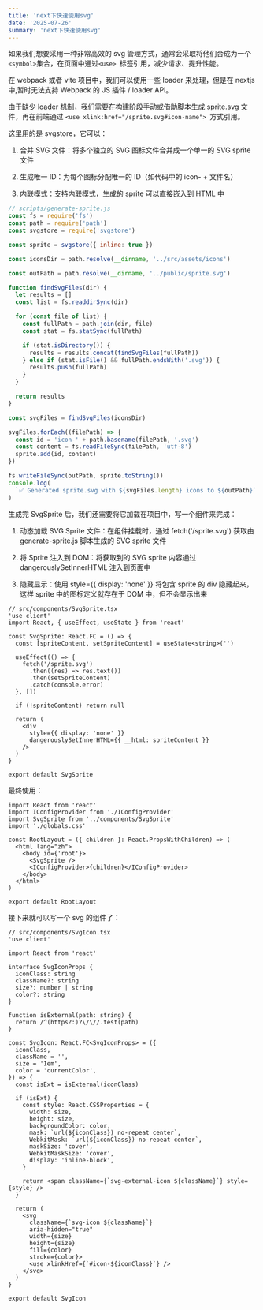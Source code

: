 ```yaml
---
title: 'next下快速使用svg'
date: '2025-07-26'
summary: 'next下快速使用svg'
---
```


如果我们想要采用一种非常高效的 svg 管理方式，通常会采取将他们合成为一个`<symbol>`集合，在页面中通过`<use> `标签引用，减少请求、提升性能。

在 webpack 或者 vite 项目中，我们可以使用一些 loader 来处理，但是在 nextjs 中,暂时无法支持 Webpack 的 JS 插件 / loader API。

由于缺少 loader 机制，我们需要在构建阶段手动或借助脚本生成 sprite.svg 文件，再在前端通过 `<use xlink:href="/sprite.svg#icon-name"> `方式引用。

这里用的是 svgstore，它可以：

1. 合并 SVG 文件：将多个独立的 SVG 图标文件合并成一个单一的 SVG sprite 文件

1. 生成唯一 ID：为每个图标分配唯一的 ID（如代码中的 icon- + 文件名）

1. 内联模式：支持内联模式，生成的 sprite 可以直接嵌入到 HTML 中

```js
// scripts/generate-sprite.js
const fs = require('fs')
const path = require('path')
const svgstore = require('svgstore')

const sprite = svgstore({ inline: true })

const iconsDir = path.resolve(__dirname, '../src/assets/icons')

const outPath = path.resolve(__dirname, '../public/sprite.svg')

function findSvgFiles(dir) {
  let results = []
  const list = fs.readdirSync(dir)

  for (const file of list) {
    const fullPath = path.join(dir, file)
    const stat = fs.statSync(fullPath)

    if (stat.isDirectory()) {
      results = results.concat(findSvgFiles(fullPath))
    } else if (stat.isFile() && fullPath.endsWith('.svg')) {
      results.push(fullPath)
    }
  }

  return results
}

const svgFiles = findSvgFiles(iconsDir)

svgFiles.forEach((filePath) => {
  const id = 'icon-' + path.basename(filePath, '.svg')
  const content = fs.readFileSync(filePath, 'utf-8')
  sprite.add(id, content)
})

fs.writeFileSync(outPath, sprite.toString())
console.log(
  `✅ Generated sprite.svg with ${svgFiles.length} icons to ${outPath}`,
)
```

生成完 SvgSprite 后，我们还需要将它加载在项目中，写一个组件来完成：

1. 动态加载 SVG Sprite 文件：在组件挂载时，通过 fetch('/sprite.svg') 获取由 generate-sprite.js 脚本生成的 SVG sprite 文件

1. 将 Sprite 注入到 DOM：将获取到的 SVG sprite 内容通过 dangerouslySetInnerHTML 注入到页面中

1. 隐藏显示：使用 style={{ display: 'none' }} 将包含 sprite 的 div 隐藏起来，这样 sprite 中的图标定义就存在于 DOM 中，但不会显示出来

```tsx
// src/components/SvgSprite.tsx
'use client'
import React, { useEffect, useState } from 'react'

const SvgSprite: React.FC = () => {
  const [spriteContent, setSpriteContent] = useState<string>('')

  useEffect(() => {
    fetch('/sprite.svg')
      .then((res) => res.text())
      .then(setSpriteContent)
      .catch(console.error)
  }, [])

  if (!spriteContent) return null

  return (
    <div
      style={{ display: 'none' }}
      dangerouslySetInnerHTML={{ __html: spriteContent }}
    />
  )
}

export default SvgSprite
```

最终使用：

```tsx
import React from 'react'
import IConfigProvider from './IConfigProvider'
import SvgSprite from '../components/SvgSprite'
import './globals.css'

const RootLayout = ({ children }: React.PropsWithChildren) => (
  <html lang="zh">
    <body id={'root'}>
      <SvgSprite />
      <IConfigProvider>{children}</IConfigProvider>
    </body>
  </html>
)

export default RootLayout
```

接下来就可以写一个 svg 的组件了：

```tsx
// src/components/SvgIcon.tsx
'use client'

import React from 'react'

interface SvgIconProps {
  iconClass: string
  className?: string
  size?: number | string
  color?: string
}

function isExternal(path: string) {
  return /^(https?:)?\/\//.test(path)
}

const SvgIcon: React.FC<SvgIconProps> = ({
  iconClass,
  className = '',
  size = '1em',
  color = 'currentColor',
}) => {
  const isExt = isExternal(iconClass)

  if (isExt) {
    const style: React.CSSProperties = {
      width: size,
      height: size,
      backgroundColor: color,
      mask: `url(${iconClass}) no-repeat center`,
      WebkitMask: `url(${iconClass}) no-repeat center`,
      maskSize: 'cover',
      WebkitMaskSize: 'cover',
      display: 'inline-block',
    }

    return <span className={`svg-external-icon ${className}`} style={style} />
  }

  return (
    <svg
      className={`svg-icon ${className}`}
      aria-hidden="true"
      width={size}
      height={size}
      fill={color}
      stroke={color}>
      <use xlinkHref={`#icon-${iconClass}`} />
    </svg>
  )
}

export default SvgIcon
```
